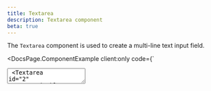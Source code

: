 ```yaml
---
title: Textarea
description: Textarea component
beta: true
---
```


The `Textarea` component is used to create a multi-line text input field.


<DocsPage.ComponentExample
  client:only
  code={`<div className="grid gap-4 max-w-96 w-full">
    <Textarea
      id="1"
      name="default"
      label="Default"
      placeholder="Placeholder"
      caption="Caption text"
      rows={4}
    />
    <Textarea
      id="2"
      name="resizable"
      label="Resizable"
      placeholder="Placeholder"
      caption="Caption text"
      defaultValue="Lorem ipsum dolor sit amet, consectetur adipiscing elit. Sed do eiusmod tempor incididunt ut labore et dolore magna aliqua. Ut enim ad minim veniam, quis nostrud exercitation ullamco laboris nisi ut aliquip ex ea commodo consequat. Duis aute irure dolor in reprehenderit in voluptate velit esse cillum dolore eu fugiat nulla pariatur. Excepteur sint occaecat cupidatat non proident, sunt in culpa qui officia deserunt mollit anim id est laborum."
      optional
      resizable
      rows={4}
    />
    <Textarea
      id="3"
      name="error"
      label="This component in error state and it has a very long text"
      placeholder="Placeholder"
      maxCharacters={100}
      theme="danger"
      defaultValue="Lorem ipsum dolor sit amet, consectetur adipiscing elit. Sed do eiusmod tempor incididunt ut labore et dolore magna aliqua. Ut enim ad minim veniam, quis nostrud exercitation ullamco laboris nisi ut aliquip ex ea commodo consequat. Duis aute irure dolor in reprehenderit in voluptate velit esse cillum dolore eu fugiat nulla pariatur. Excepteur sint occaecat cupidatat non proident, sunt in culpa qui officia deserunt mollit anim id est laborum."
      error="Error message"
      optional
      rows={4}
    />
    <Textarea
      id="4"
      name="disabled"
      label="Disabled"
      placeholder="Placeholder"
      maxCharacters={100}
      defaultValue="Lorem ipsum dolor sit amet, consectetur adipiscing elit. Sed do eiusmod tempor incididunt ut labore et dolore magna aliqua. Ut enim ad minim veniam, quis nostrud exercitation ullamco laboris nisi ut aliquip ex ea commodo consequat. Duis aute irure dolor in reprehenderit in voluptate velit esse cillum dolore eu fugiat nulla pariatur. Excepteur sint occaecat cupidatat non proident, sunt in culpa qui officia deserunt mollit anim id est laborum."
      caption="Caption text"
      optional
      rows={4}
      disabled
    />
  </div>`}
/>

## Usage

```typescript jsx
import { Textarea } from '@harnessio/ui/components'

//...

return (
  <Textarea
    label="Textarea label"
    placeholder="Placeholder"
    name="textarea-name"
    onChange={handleChange}
  />
)
```

## Sizes

The `Textarea` component supports the following sizes: `sm` and `default`. The default size is `default`.

<DocsPage.ComponentExample
  client:only
  code={`<div className="grid gap-4 max-w-96 w-full">
    <Textarea
      id="1"
      name="sm"
      label="Size small:"
      placeholder="Placeholder"
      rows={4}
      size="sm"
    />
    
    <Textarea
      id="2"
      name="default"
      label="Size default:"
      placeholder="Placeholder"
      rows={4}
    />
  </div>`}
/>

## API Reference

The `Textarea` can be used either controlled or uncontrolled. When controlled, the
`Textarea` will use the `value` prop as its value and call the `onChange` callback whenever
the value changes. When uncontrolled, the `Textarea` will use the `defaultValue` prop as
its initial value and will call `onChange` when its value changes. The `Textarea` also supports
all attributes of the `textarea` HTML element.

<DocsPage.PropsTable
  props={[
    {
      name: "name",
      description: "Name of the textarea",
      required: false,
      value: "string",
    },
    {
      name: "id",
      description: "Id of the textarea",
      required: false,
      value: "string",
    },
    {
      name: "value",
      description: "Value of the textarea",
      required: false,
      value: "string",
    },
    {
      name: "onChange",
      description: "Callback to call when the value changes",
      required: false,
      value: "(value: string) => void",
    },
    {
      name: "label",
      description: "Label for the textarea",
      required: false,
      value: "string",
    },
    {
      name: "caption",
      description: "Caption to describe the textarea",
      required: false,
      value: "string",
    },
    {
      name: "error",
      description: "Error message to display below",
      required: false,
      value: "string",
    },
    {
      name: "optional",
      description: "Indicate if the textarea is optional",
      required: false,
      value: "boolean",
      defaultValue: "false",
    },
    {
      name: "resizable",
      description: "Indicate if the textarea should be resizable",
      required: false,
      value: "boolean",
      defaultValue: "false",
    },
    {
      name: "disabled",
      description: "Indicate if the textarea is disabled",
      required: false,
      value: "boolean",
      defaultValue: "false",
    },
    {
      name: "size",
      description: "Size of the textarea",
      required: false,
      defaultValue: "'md'",
      value: "'sm' | 'md'",
    },
  ]}
/>
